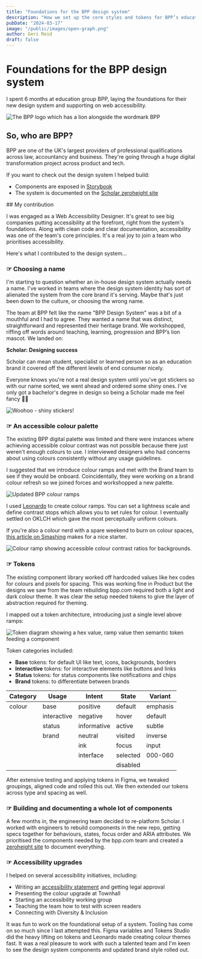 ```yaml
---
title: "Foundations for the BPP design system"
description: "How we set up the core styles and tokens for BPP’s education-focused design system."
pubDate: "2024-03-17"
image: "/public/images/open-graph.png"
author: Geri Reid
draft: false
---
```


# Foundations for the BPP design system

I spent 6 months at education group BPP, laying the foundations for their new design system and supporting on web accessibility.

![The BPP logo which has a lion alongside the wordmark BPP](/images/bpp-logo.jpeg)

## So, who are BPP?

BPP are one of the UK's largest providers of professional qualifications across law, accountancy and business. They're going through a huge digital transformation project across product and tech.

If you want to check out the design system I helped build:

- Components are exposed in [Storybook](https://bpp-education-group.github.io/scholar/?path=/docs/scholar-introduction--docs)
- The system is documented on the [Scholar zeroheight site](https://zeroheight.com/17b2382d1/v/40531/p/529b6d-scholar)

<div class="space-m"></div> 
## My contribution

I was engaged as a Web Accessibility Designer. It's great to see big companies putting accessibility at the forefront, right from the system's foundations. Along with clean code and clear documentation, accessibility was one of the team's core principles. It's a real joy to join a team who prioritises accessibility.

Here's what I contributed to the design system...

<div class="space-m"></div>

### ☞ Choosing a name

I'm starting to question whether an in-house design system actually needs a name. I've worked in teams where the design system identity has sort of alienated the system from the core brand it's serving. Maybe that's just been down to the culture, or choosing the wrong name.

The team at BPP felt like the name "BPP Design System" was a bit of a mouthful and I had to agree. They wanted a name that was distinct, straightforward and represented their heritage brand. We workshopped, riffing off words around teaching, learning, progression and BPP’s lion mascot. We landed on:

**Scholar: Designing success**

Scholar can mean student, specialist or learned person so as an education brand it covered off the different levels of end consumer nicely.

Everyone knows you're not a real design system until you've got stickers so with our name sorted, we went ahead and ordered some shiny ones. I've only got a bachelor's degree in design so being a Scholar made me feel fancy 💅🏻

![Woohoo - shiny stickers!](/images/stickers.png)

### ☞ An accessible colour palette

The existing BPP digital palette was limited and there were instances where achieving accessible colour contrast was not possible because there just weren't enough colours to use. I interviewed designers who had concerns about using colours consistently without any usage guidelines.

I suggested that we introduce colour ramps and met with the Brand team to see if they would be onboard. Coincidentally, they were working on a brand colour refresh so we joined forces and workshopped a new palette.

![Updated BPP colour ramps](/images/bpp-palette.png)

I used [Leonardo](https://leonardocolor.io/) to create colour ramps. You can set a lightness scale and define contrast stops which allows you to set rules for colour. I eventually settled on OKLCH which gave the most perceptually uniform colours.

If you're also a colour nerd with a spare weekend to burn on colour spaces, [this article on Smashing](https://www.smashingmagazine.com/2023/08/oklch-color-spaces-gamuts-css/) makes for a nice starter.

![Colour ramp showing accessible colour contrast ratios for backgrounds.](/images/colour-usage.png)

### ☞ Tokens

The existing component library worked off hardcoded values like hex codes for colours and pixels for spacing. This was working fine in Product but the designs we saw from the team rebuilding bpp.com required both a light and dark colour theme. It was clear the setup needed tokens to give the layer of abstraction required for theming.

I mapped out a token architecture, introducing just a single level above ramps:

![Token diagram showing a hex value, ramp value then semantic token feeding a component](/images/tokens.png)

Token categories included:

- **Base** tokens: for default UI like text, icons, backgrounds, borders
- **Interactive** tokens: for interactive elements like buttons and links
- **Status** tokens: for status components like notifications and chips
- **Brand** tokens: to differentiate between brands

| Category | Usage       | Intent     | State    | Variant   |
|----------|-------------|------------|----------|-----------|
| colour   | base        | positive   | default  | emphasis  |
|          | interactive | negative   | hover    | default   |
|          | status      | informative| active   | subtle    |
|          | brand       | neutral    | visited  | inverse   |
|          |             | ink        | focus    | input     |
|          |             | interface  | selected | 000-060   |
|          |             |            | disabled |           |


After extensive testing and applying tokens in Figma, we tweaked groupings, aligned code and rolled this out. We then extended our tokens across type and spacing as well.

<div class="space-m"></div>

### ☞ Building and documenting a whole lot of components

A few months in, the engineering team decided to re-platform Scholar. I worked with engineers to rebuild components in the new repo, getting specs together for behaviours, states, focus order and ARIA attributes. We prioritised the components needed by the bpp.com team and created a [zeroheight site](https://zeroheight.com/17b2382d1/v/40531/p/529b6d-scholar) to document everything.

<div class="space-m"></div>

### ☞ Accessibility upgrades

I helped on several accessibility initiatives, including:

- Writing an [accessibility statement](https://www.bpp.com/about-bpp/website-accessibility-statement) and getting legal approval
- Presenting the colour upgrade at Townhall
- Starting an accessibility working group
- Teaching the team how to test with screen readers
- Connecting with Diversity & Inclusion


It was fun to work on the foundational setup of a system. Tooling has come on so much since I last attempted this. Figma variables and Tokens Studio did the heavy lifting on tokens and Leonardo made creating colour themes fast. It was a real pleasure to work with such a talented team and I'm keen to see the design system components and updated brand style rolled out.
